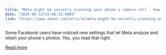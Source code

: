 ```yaml
---
title: "Meta might be secretly scanning your phone's camera roll - how to check and turn it off"
date: "2025-08-22T15:06:32.000Z"
link: "https://www.zdnet.com/article/meta-might-be-secretly-scanning-your-phones-camera-roll-how-to-check-and-turn-it-off/"
---
```


Some Facebook users have noticed new settings that let Meta analyze and retain your phone's photos. Yes, you read that right.

[Read more](https://www.zdnet.com/article/meta-might-be-secretly-scanning-your-phones-camera-roll-how-to-check-and-turn-it-off/)
